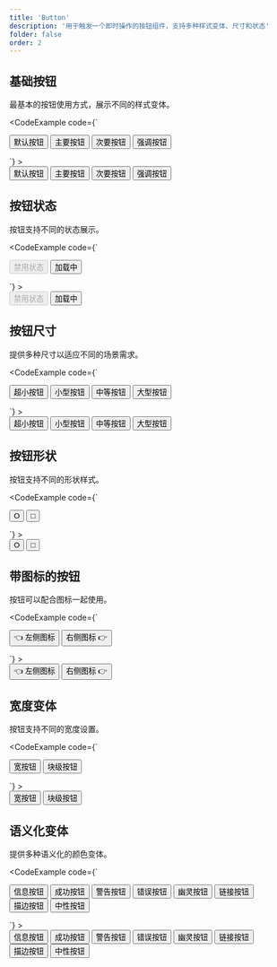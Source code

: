```yaml
---
title: 'Button'
description: '用于触发一个即时操作的按钮组件，支持多种样式变体、尺寸和状态'
folder: false
order: 2
---
```



## 基础按钮

最基本的按钮使用方式，展示不同的样式变体。

<CodeExample
  code={`<div class="cosy:flex cosy:gap-2">
  <Button>默认按钮</Button>
  <Button variant="primary">主要按钮</Button>
  <Button variant="secondary">次要按钮</Button>
  <Button variant="accent">强调按钮</Button>
</div>`}
>
  <div class="cosy:flex cosy:gap-2">
    <Button>默认按钮</Button>
    <Button variant="primary">主要按钮</Button>
    <Button variant="secondary">次要按钮</Button>
    <Button variant="accent">强调按钮</Button>
  </div>
</CodeExample>

## 按钮状态

按钮支持不同的状态展示。

<CodeExample
  code={`<div class="cosy:flex cosy:gap-2">
  <Button variant="primary" disabled>禁用状态</Button>
  <Button variant="primary" loading>加载中</Button>
</div>`}
>
  <div class="cosy:flex cosy:gap-2">
    <Button variant="primary" disabled>禁用状态</Button>
    <Button variant="primary" loading>加载中</Button>
  </div>
</CodeExample>

## 按钮尺寸

提供多种尺寸以适应不同的场景需求。

<CodeExample
  code={`<div class="cosy:flex cosy:items-center cosy:gap-2">
  <Button size="xs">超小按钮</Button>
  <Button size="sm">小型按钮</Button>
  <Button size="md">中等按钮</Button>
  <Button size="lg">大型按钮</Button>
</div>`}
>
  <div class="cosy:flex cosy:items-center cosy:gap-2">
    <Button size="xs">超小按钮</Button>
    <Button size="sm">小型按钮</Button>
    <Button size="md">中等按钮</Button>
    <Button size="lg">大型按钮</Button>
  </div>
</CodeExample>

## 按钮形状

按钮支持不同的形状样式。

<CodeExample
  code={`<div class="cosy:flex cosy:gap-2">
  <Button shape="circle">O</Button>
  <Button shape="square">□</Button>
</div>`}
>
  <div class="cosy:flex cosy:gap-2">
    <Button shape="circle">O</Button>
    <Button shape="square">□</Button>
  </div>
</CodeExample>

## 带图标的按钮

按钮可以配合图标一起使用。

<CodeExample
  code={`<div class="cosy:flex cosy:gap-2">
  <Button>
    <span slot="icon-left">👈</span>
    左侧图标
  </Button>
  <Button>
    右侧图标
    <span slot="icon-right">👉</span>
  </Button>
</div>`}
>
  <div class="cosy:flex cosy:gap-2">
    <Button>
      <span slot="icon-left">👈</span>
      左侧图标
    </Button>
    <Button>
      右侧图标
      <span slot="icon-right">👉</span>
    </Button>
  </div>
</CodeExample>

## 宽度变体

按钮支持不同的宽度设置。

<CodeExample
  code={`<div class="cosy:flex cosy:flex-col cosy:gap-2">
  <Button wide>宽按钮</Button>
  <Button block>块级按钮</Button>
</div>`}
>
  <div class="cosy:flex cosy:flex-col cosy:gap-2">
    <Button wide>宽按钮</Button>
    <Button block>块级按钮</Button>
  </div>
</CodeExample>

## 语义化变体

提供多种语义化的颜色变体。

<CodeExample
  code={`<div class="cosy:flex cosy:flex-wrap cosy:gap-2">
  <Button variant="info">信息按钮</Button>
  <Button variant="success">成功按钮</Button>
  <Button variant="warning">警告按钮</Button>
  <Button variant="error">错误按钮</Button>
  <Button variant="ghost">幽灵按钮</Button>
  <Button variant="link">链接按钮</Button>
  <Button variant="outline">描边按钮</Button>
  <Button variant="neutral">中性按钮</Button>
</div>`}
>
  <div class="cosy:flex cosy:flex-wrap cosy:gap-2">
    <Button variant="info">信息按钮</Button>
    <Button variant="success">成功按钮</Button>
    <Button variant="warning">警告按钮</Button>
    <Button variant="error">错误按钮</Button>
    <Button variant="ghost">幽灵按钮</Button>
    <Button variant="link">链接按钮</Button>
    <Button variant="outline">描边按钮</Button>
    <Button variant="neutral">中性按钮</Button>
  </div>
</CodeExample>